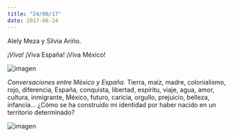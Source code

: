 ```yaml
---
title: "24/06/17"
date: 2017-06-24
---
```


Alely Meza y Silvia Ariño.

_¡Viva!_ ¡Viva España! ¡Viva México!

![imagen](./imagenes/varios-15.jpg)

_Conversaciones entre México y España._ Tierra, maíz, madre, colonialismo, rojo, diferencia, España, conquista, libertad, espíritu, viaje, agua, amor, cultura, inmigrante, México, futuro, caricia, orgullo, prejuicio, belleza, infancia... ¿Cómo se ha construido mi identidad por haber nacido en un territorio determinado?

![imagen](./imagenes/varios-16.jpg)

